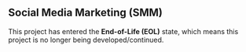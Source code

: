 ## Social Media Marketing (SMM)
This project has entered the **End-of-Life (EOL)** state, which means this project is no longer being developed/continued.